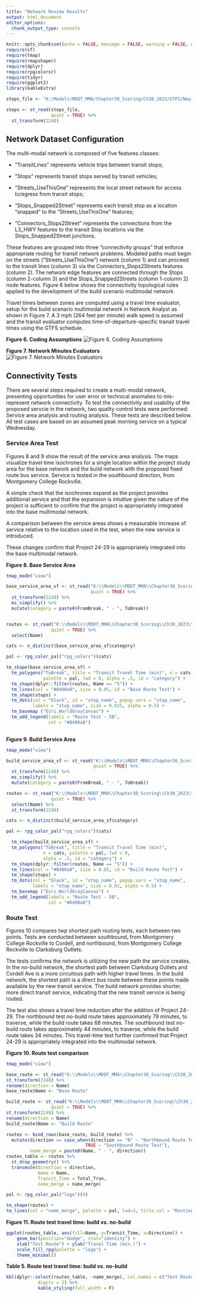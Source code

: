 ```yaml
---
title: "Network Review Results"
output: html_document
editor_options: 
  chunk_output_type: console
---
```


```r
knitr::opts_chunk$set(echo = FALSE, message = FALSE, warning = FALSE, error = FALSE)
require(sf)
require(tmap)
require(rmapshaper)
require(dplyr)
require(rpgcolorsr)
require(tidyr)
require(ggplot2)
library(kableExtra)
```

```r
stops_file <- "K:/Models/MDOT_MMA/Chapter30_Scoring/Ch30_2023/GTFS/New_Project_Feeds/flash_brt_2023/shapes/rpg_stops.shp"

stops <- st_read(stops_file, 
                 quiet = TRUE) %>% 
  st_transform(2248)
```


## Network Dataset Configuration

The multi-modal network is composed of five features classes:

* “TransitLines” represents vehicle trips between transit stops;

* “Stops” represents transit stops served by transit vehicles;

* “Streets_UseThisOne” represents the local street network for access to/egress from transit stops;

* “Stops_Snapped2Street” represents each transit stop as a location “snapped” to the “Streets_UseThisOne” features;

* “Connectors_Stops2Street” represents the connections from the L3_HWY features to the transit Stop locations via the Stops_Snapped2Street junctions. 

These features are grouped into three “connectivity groups” that enforce appropriate routing for transit network problems. Modeled paths must begin on the streets (“Streets_UseThisOne”) network (column 1) and can proceed to the transit lines (column 3) via the Connectors_Stops2Streets features (column 2). The network edge features are connected through the Stops (column 2-column 3) and the Stops_Snapped2Streets (column 1-column 2) node features. Figure 6 below shows the connectivity topological rules applied to the development of the build scenario multimodal network.

Travel times between zones are computed using a travel time evaluator, setup for the build scenario multimodal network in Network Analyst as shown in Figure 7. A 3 mph (264 feet per minute) walk speed is assumed and the transit evaluator computes time-of-departure-specific transit travel times using the GTFS schedule.

**Figure 6. Coding Assumptions**
![Figure 6. Coding Assumptions](network_connectivity_policy.png)

**Figure 7. Network Minutes Evaluators**
![Figure 7. Network Minutes Evaluators](network_minutes_evaluators.png)

## Connectivity Tests

There are several steps required to create a multi-modal network, presenting opportunities for user error or technical anomalies to mis-represent network connectivity. To test the connectivity and usability of the proposed servcie in the network, two quality control tests were performed: Service area analysis and routing analysis. These tests are described below. All test cases are based on an assumed peak morning service on a typical Wednesday. 

### Service Area Test

Figures 8 and 9 show the result of the service area analysis. The maps visualize travel time isochrones for a single location within the project study area for the base network and the build network with the proposed fixed route bus service. Service is tested in the southbound direction, from Montgomery College Rockville.

A simple check that the isochrones expand as the project provides additional service and that the expansion is intuitive given the nature of the project is sufficient to confirm that the project is appropriately integrated into the base multimodal network.

A comparison between the service areas shows a measurable increase of service relative to the location used in the test, when the new service is introduced.

These changes confirm that Project 24-29 is appropriately integrated into the base multimodal network.

**Figure 8. Base Service Area**

```r

tmap_mode("view")

base_service_area_sf <- st_read("K:\\Models\\MDOT_MMA\\Chapter30_Scoring\\Ch30_2023\\QC\\Base_service_area.shp", 
                                quiet = TRUE) %>% 
  st_transform(2248) %>% 
  ms_simplify() %>% 
  mutate(category = paste0(FromBreak, " - ", ToBreak))


routes <- st_read("K:\\Models\\MDOT_MMA\\Chapter30_Scoring\\Ch30_2023\\QC\\Base_routes.shp", 
                 quiet = TRUE) %>% 
  select(Name)

cats <- n_distinct(base_service_area_sf$category)

pal <- rpg_color_pal("rpg_colors")(cats)

tm_shape(base_service_area_sf) +
  tm_polygons("ToBreak", title = "Transit Travel Time (min)", n = cats, 
              palette = pal, lwd = 0, alpha = .5, id = "category") +
  tm_shape(dplyr::filter(routes, Name == "S")) +
  tm_lines(col = "#8400a8", size = 0.05, id = "Base Route Test") +
  tm_shape(stops) +
  tm_dots(col = "black", id = "stop_name", popup.vars = "stop_name", 
          labels = "stop_name", size = 0.025, alpha = 0.5) +
  tm_basemap ("Esri.WorldGrayCanvas") +
  tm_add_legend(labels = "Route Test - SB",
                col = "#8400a8")
 

```

**Figure 9. Build Service Area**

```r

tmap_mode("view")

build_service_area_sf <- st_read("K:\\Models\\MDOT_MMA\\Chapter30_Scoring\\Ch30_2023\\QC\\Build_service_area.shp", 
                                 quiet = TRUE) %>% 
  st_transform(2248) %>% 
  ms_simplify() %>% 
  mutate(category = paste0(FromBreak, " - ", ToBreak))

routes <- st_read("K:\\Models\\MDOT_MMA\\Chapter30_Scoring\\Ch30_2023\\QC\\Base_routes.shp", 
                 quiet = TRUE) %>% 
  select(Name) %>% 
  st_transform(2248)

cats <- n_distinct(build_service_area_sf$category)

pal <- rpg_color_pal("rpg_colors")(cats)

  tm_shape(build_service_area_sf) +
  tm_polygons("ToBreak", title = "Transit Travel Time (min)", 
              n = cats, palette = pal, lwd = 0, 
              alpha = .5, id = "category") +
  tm_shape(dplyr::filter(routes, Name == "S")) +
  tm_lines(col = "#8400a8", size = 0.05, id = "Build Route Test") +
  tm_shape(stops) +
  tm_dots(col = "black", id = "stop_name", popup.vars = "stop_name", 
          labels = "stop_name", size = 0.01, alpha = 0.5) +
  tm_basemap ("Esri.WorldGrayCanvas") +
  tm_add_legend(labels = "Route Test - SB",
                col = "#8400a8")

```

### Route Test

Figures 10 compares twp shortest path routing tests, each between two points. Tests are conducted between southbound, from Montgomery College Rockville to Cordell, and northbound, from Montgomery College Rockville to Clarksburg Outlets.

The tests confirms the network is utilizing the new path the service creates. In the no-build network, the shortest path between Clarksburg Outlets and Cordell Ave is a more circuitous path with higher travel times. In the build network, the shortest path is a direct bus route between these points made available by the new transit service. The build network provides shorter, more direct transit service, indicating that the new transit service is being routed.

The test also shows a travel time reduction after the addition of Project 24-29. The northbound test no-build route takes approximately 79 minutes, to traverse, while the build route takes 68 minutes. The southbound test no-build route takes approximately 44 minutes, to traverse, while the build route takes 34 minutes. This travel-time test further confirmed that Project 24-29 is appropriately integrated into the multimodal network.

**Figure 10. Route test comparison**

```r

tmap_mode("view")

base_route <- st_read("K:\\Models\\MDOT_MMA\\Chapter30_Scoring\\Ch30_2023\\QC\\Base_routes.shp", quiet = TRUE) %>% 
st_transform(2248) %>% 
rename(direction = Name)
base_route$Name <- "Base Route"

build_route <- st_read("K:\\Models\\MDOT_MMA\\Chapter30_Scoring\\Ch30_2023\\QC\\Build_routes.shp", 
                 quiet = TRUE) %>% 
st_transform(2248) %>% 
rename(direction = Name)
build_route$Name <- "Build Route"

routes <- bind_rows(base_route, build_route) %>% 
  mutate(direction == case_when(direction == "N" ~ "Northbound Route Test",
                              TRUE ~ "Southbound Route Test"),
         name_merge = paste0(Name, " - ", direction))
routes_table <- routes %>% 
  st_drop_geometry() %>% 
  transmute(Direction = direction,
            Name = Name,
            Transit_Time = Total_Tran,
            name_merge = name_merge)

pal <- rpg_color_pal("logo")(4)

tm_shape(routes) +
tm_lines(col = "name_merge", palette = pal, lwd=3, title.col = "Routing Tests")
```

**Figure 11. Route test travel time: build vs. no-build**

```r
ggplot(routes_table, aes(fill=Name, y=Transit_Time, x=Direction)) + 
    geom_bar(position="dodge", stat="identity") +
    xlab("Test Route") + ylab("Travel Time (min.)") +
    scale_fill_rpg(palette = "logo") +
    theme_minimal()
```

**Table 5. Route test travel time: build vs. no-build**

```r
kbl(dplyr::select(routes_table, -name_merge), col.names = c("Test Route Direction", "Scenario", "Travel Time (min.)"), 
            digits = 2) %>% 
            kable_styling(full_width = F)
```





